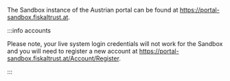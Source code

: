 The Sandbox instance of the Austrian portal can be found at https://portal-sandbox.fiskaltrust.at.

:::info accounts

Please note, your live system login credentials will not work for the Sandbox and you will need to register a new account at https://portal-sandbox.fiskaltrust.at/Account/Register.

:::